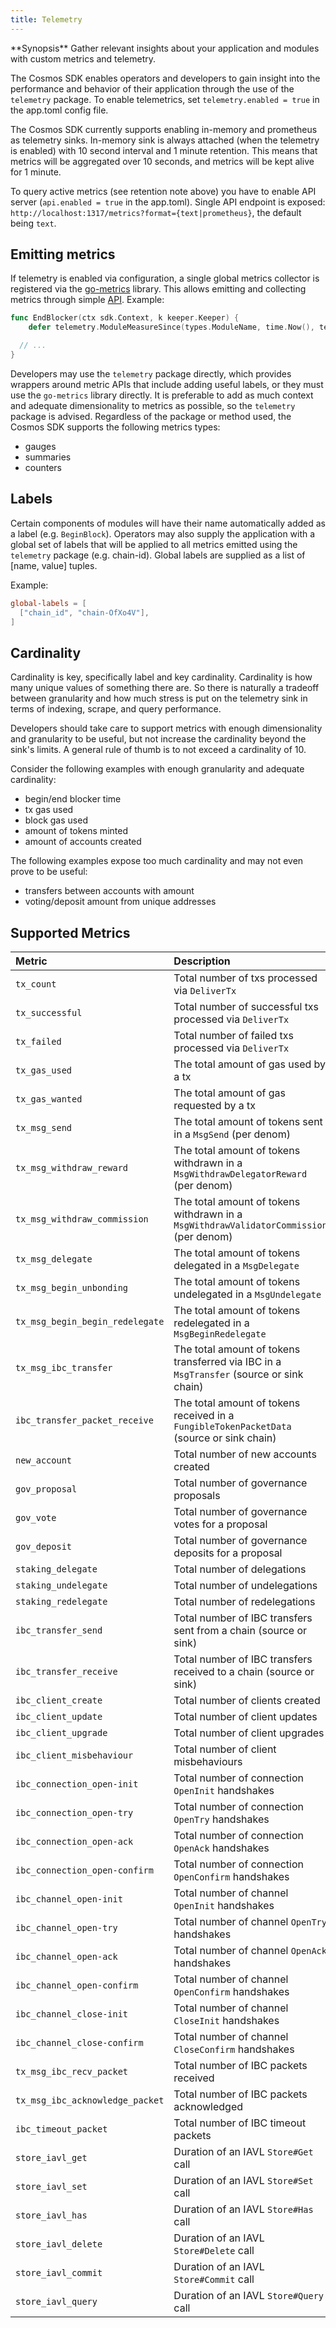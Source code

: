 ```yaml
---
title: Telemetry
---
```

<Note>
**Synopsis**
Gather relevant insights about your application and modules with custom metrics and telemetry.
</Note>

The Cosmos SDK enables operators and developers to gain insight into the performance and behavior of
their application through the use of the `telemetry` package. To enable telemetrics, set `telemetry.enabled = true` in the app.toml config file.

The Cosmos SDK currently supports enabling in-memory and prometheus as telemetry sinks. In-memory sink is always attached (when the telemetry is enabled) with 10 second interval and 1 minute retention. This means that metrics will be aggregated over 10 seconds, and metrics will be kept alive for 1 minute.

To query active metrics (see retention note above) you have to enable API server (`api.enabled = true` in the app.toml). Single API endpoint is exposed: `http://localhost:1317/metrics?format={text|prometheus}`, the default being `text`.

## Emitting metrics

If telemetry is enabled via configuration, a single global metrics collector is registered via the
[go-metrics](https://github.com/armon/go-metrics) library. This allows emitting and collecting
metrics through simple [API](https://github.com/cosmos/cosmos-sdk/blob/v0.47.0-rc1/telemetry/wrapper.go). Example:

```go
func EndBlocker(ctx sdk.Context, k keeper.Keeper) {
    defer telemetry.ModuleMeasureSince(types.ModuleName, time.Now(), telemetry.MetricKeyEndBlocker)

  // ...
}
```

Developers may use the `telemetry` package directly, which provides wrappers around metric APIs
that include adding useful labels, or they must use the `go-metrics` library directly. It is preferable
to add as much context and adequate dimensionality to metrics as possible, so the `telemetry` package
is advised. Regardless of the package or method used, the Cosmos SDK supports the following metrics
types:

* gauges
* summaries
* counters

## Labels

Certain components of modules will have their name automatically added as a label (e.g. `BeginBlock`).
Operators may also supply the application with a global set of labels that will be applied to all
metrics emitted using the `telemetry` package (e.g. chain-id). Global labels are supplied as a list
of \[name, value] tuples.

Example:

```toml
global-labels = [
  ["chain_id", "chain-OfXo4V"],
]
```

## Cardinality

Cardinality is key, specifically label and key cardinality. Cardinality is how many unique values of
something there are. So there is naturally a tradeoff between granularity and how much stress is put
on the telemetry sink in terms of indexing, scrape, and query performance.

Developers should take care to support metrics with enough dimensionality and granularity to be
useful, but not increase the cardinality beyond the sink's limits. A general rule of thumb is to not
exceed a cardinality of 10.

Consider the following examples with enough granularity and adequate cardinality:

* begin/end blocker time
* tx gas used
* block gas used
* amount of tokens minted
* amount of accounts created

The following examples expose too much cardinality and may not even prove to be useful:

* transfers between accounts with amount
* voting/deposit amount from unique addresses

## Supported Metrics

| Metric                          | Description                                                                               | Unit            | Type    |
| :------------------------------ | :---------------------------------------------------------------------------------------- | :-------------- | :------ |
| `tx_count`                      | Total number of txs processed via `DeliverTx`                                             | tx              | counter |
| `tx_successful`                 | Total number of successful txs processed via `DeliverTx`                                  | tx              | counter |
| `tx_failed`                     | Total number of failed txs processed via `DeliverTx`                                      | tx              | counter |
| `tx_gas_used`                   | The total amount of gas used by a tx                                                      | gas             | gauge   |
| `tx_gas_wanted`                 | The total amount of gas requested by a tx                                                 | gas             | gauge   |
| `tx_msg_send`                   | The total amount of tokens sent in a `MsgSend` (per denom)                                | token           | gauge   |
| `tx_msg_withdraw_reward`        | The total amount of tokens withdrawn in a `MsgWithdrawDelegatorReward` (per denom)        | token           | gauge   |
| `tx_msg_withdraw_commission`    | The total amount of tokens withdrawn in a `MsgWithdrawValidatorCommission` (per denom)    | token           | gauge   |
| `tx_msg_delegate`               | The total amount of tokens delegated in a `MsgDelegate`                                   | token           | gauge   |
| `tx_msg_begin_unbonding`        | The total amount of tokens undelegated in a `MsgUndelegate`                               | token           | gauge   |
| `tx_msg_begin_begin_redelegate` | The total amount of tokens redelegated in a `MsgBeginRedelegate`                          | token           | gauge   |
| `tx_msg_ibc_transfer`           | The total amount of tokens transferred via IBC in a `MsgTransfer` (source or sink chain)  | token           | gauge   |
| `ibc_transfer_packet_receive`   | The total amount of tokens received in a `FungibleTokenPacketData` (source or sink chain) | token           | gauge   |
| `new_account`                   | Total number of new accounts created                                                      | account         | counter |
| `gov_proposal`                  | Total number of governance proposals                                                      | proposal        | counter |
| `gov_vote`                      | Total number of governance votes for a proposal                                           | vote            | counter |
| `gov_deposit`                   | Total number of governance deposits for a proposal                                        | deposit         | counter |
| `staking_delegate`              | Total number of delegations                                                               | delegation      | counter |
| `staking_undelegate`            | Total number of undelegations                                                             | undelegation    | counter |
| `staking_redelegate`            | Total number of redelegations                                                             | redelegation    | counter |
| `ibc_transfer_send`             | Total number of IBC transfers sent from a chain (source or sink)                          | transfer        | counter |
| `ibc_transfer_receive`          | Total number of IBC transfers received to a chain (source or sink)                        | transfer        | counter |
| `ibc_client_create`             | Total number of clients created                                                           | create          | counter |
| `ibc_client_update`             | Total number of client updates                                                            | update          | counter |
| `ibc_client_upgrade`            | Total number of client upgrades                                                           | upgrade         | counter |
| `ibc_client_misbehaviour`       | Total number of client misbehaviours                                                      | misbehaviour    | counter |
| `ibc_connection_open-init`      | Total number of connection `OpenInit` handshakes                                          | handshake       | counter |
| `ibc_connection_open-try`       | Total number of connection `OpenTry` handshakes                                           | handshake       | counter |
| `ibc_connection_open-ack`       | Total number of connection `OpenAck` handshakes                                           | handshake       | counter |
| `ibc_connection_open-confirm`   | Total number of connection `OpenConfirm` handshakes                                       | handshake       | counter |
| `ibc_channel_open-init`         | Total number of channel `OpenInit` handshakes                                             | handshake       | counter |
| `ibc_channel_open-try`          | Total number of channel `OpenTry` handshakes                                              | handshake       | counter |
| `ibc_channel_open-ack`          | Total number of channel `OpenAck` handshakes                                              | handshake       | counter |
| `ibc_channel_open-confirm`      | Total number of channel `OpenConfirm` handshakes                                          | handshake       | counter |
| `ibc_channel_close-init`        | Total number of channel `CloseInit` handshakes                                            | handshake       | counter |
| `ibc_channel_close-confirm`     | Total number of channel `CloseConfirm` handshakes                                         | handshake       | counter |
| `tx_msg_ibc_recv_packet`        | Total number of IBC packets received                                                      | packet          | counter |
| `tx_msg_ibc_acknowledge_packet` | Total number of IBC packets acknowledged                                                  | acknowledgement | counter |
| `ibc_timeout_packet`            | Total number of IBC timeout packets                                                       | timeout         | counter |
| `store_iavl_get`                | Duration of an IAVL `Store#Get` call                                                      | ms              | summary |
| `store_iavl_set`                | Duration of an IAVL `Store#Set` call                                                      | ms              | summary |
| `store_iavl_has`                | Duration of an IAVL `Store#Has` call                                                      | ms              | summary |
| `store_iavl_delete`             | Duration of an IAVL `Store#Delete` call                                                   | ms              | summary |
| `store_iavl_commit`             | Duration of an IAVL `Store#Commit` call                                                   | ms              | summary |
| `store_iavl_query`              | Duration of an IAVL `Store#Query` call                                                    | ms              | summary |
